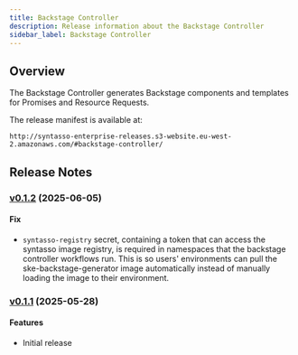 ```yaml
---
title: Backstage Controller
description: Release information about the Backstage Controller
sidebar_label: Backstage Controller
---
```


## Overview

The Backstage Controller generates Backstage components and templates for Promises and Resource Requests.

The release manifest is available at:

```
http://syntasso-enterprise-releases.s3-website.eu-west-2.amazonaws.com/#backstage-controller/
```

## Release Notes

### [v0.1.2](http://syntasso-enterprise-releases.s3-website.eu-west-2.amazonaws.com/#backstage-controller/v0.1.2/) (2025-06-05)

#### Fix

* `syntasso-registry` secret, containing a token that can access the syntasso image registry, is required in namespaces that the backstage controller workflows run.
This is so users' environments can pull the ske-backstage-generator image automatically instead of manually loading the image to their environment.

### [v0.1.1](http://syntasso-enterprise-releases.s3-website.eu-west-2.amazonaws.com/#backstage-controller/v0.1.1/) (2025-05-28)

#### Features

* Initial release
